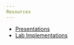 ```yaml
---
Resources
---
```



- [Presentations](/guides/resources/presentations)
- [Lab Implementations](/guides/resources/lab-implementations)

